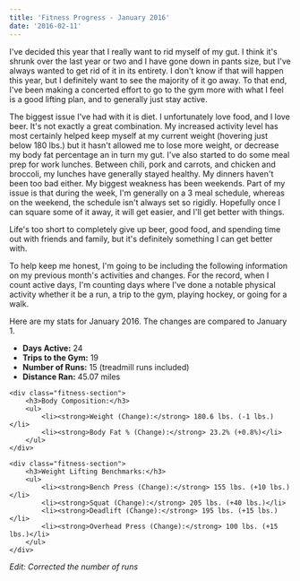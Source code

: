 ```yaml
---
title: 'Fitness Progress - January 2016'
date: '2016-02-11'
---
```


I've decided this year that I really want to rid myself of my gut. I think it's shrunk over the last year or two and I have gone down in pants size, but I've always wanted to get rid of it in its entirety. I don't know if that will happen this year, but I definitely want to see the majority of it go away. To that end, I've been making a concerted effort to go to the gym more with what I feel is a good lifting plan, and to generally just stay active.

The biggest issue I've had with it is diet. I unfortunately love food, and I love beer. It's not exactly a great combination. My increased activity level has most certainly helped keep myself at my current weight (hovering just below 180 lbs.) but it hasn't allowed me to lose more weight, or decrease my body fat percentage an in turn my gut. I've also started to do some meal prep for work lunches. Between chili, pork and carrots, and chicken and broccoli, my lunches have generally stayed healthy. My dinners haven't been too bad either. My biggest weakness has been weekends. Part of my issue is that during the week, I'm generally on a 3 meal schedule, whereas on the weekend, the schedule isn't always set so rigidly. Hopefully once I can square some of it away, it will get easier, and I'll get better with things.

Life's too short to completely give up beer, good food, and spending time out with friends and family, but it's definitely something I can get better with.

To help keep me honest, I'm going to be including the following information on my previous month's activities and changes. For the record, when I count active days, I'm counting days where I've done a notable physical activity whether it be a run, a trip to the gym, playing hockey, or going for a walk.

Here are my stats for January 2016. The changes are compared to January 1.

<div class="fitness-progress">
    <div class="fitness-section">
        <ul>
            <li><strong>Days Active:</strong> 24</li>
            <li><strong>Trips to the Gym:</strong> 19</li>
            <li><strong>Number of Runs:</strong> 15 (treadmill runs included)</li>
            <li><strong>Distance Ran:</strong> 45.07 miles</li>
        </ul>
    </div>

    <div class="fitness-section">
        <h3>Body Composition:</h3>
        <ul>
            <li><strong>Weight (Change):</strong> 180.6 lbs. (-1 lbs.)</li>
            <li><strong>Body Fat % (Change):</strong> 23.2% (+0.8%)</li>
        </ul>
    </div>

    <div class="fitness-section">
        <h3>Weight Lifting Benchmarks:</h3>
        <ul>
            <li><strong>Bench Press (Change):</strong> 155 lbs. (+10 lbs.)</li>
            <li><strong>Squat (Change):</strong> 205 lbs. (+40 lbs.)</li>
            <li><strong>Deadlift (Change):</strong> 195 lbs. (+15 lbs.)</li>
            <li><strong>Overhead Press (Change):</strong> 100 lbs. (+15 lbs.)</li>
        </ul>
    </div>

</div>

<p><em>Edit: Corrected the number of runs</em></p>
